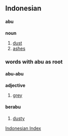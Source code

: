 ==Indonesian==
====abu====
'''noun'''

# [[dust]]
# [[ashes]]


===words with abu as root===
====abu-abu====
'''adjective'''
# [[grey]]

====berabu====
# [[dusty]]


[[Wiktionary:Indonesian index|Indonesian Index]]